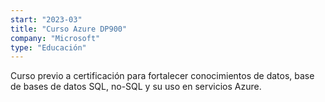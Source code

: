 ```yaml
---
start: "2023-03"
title: "Curso Azure DP900"
company: "Microsoft"
type: "Educación"
---
```


Curso previo a certificación para fortalecer conocimientos de datos, base de bases de datos SQL, no-SQL y su uso en servicios Azure.
